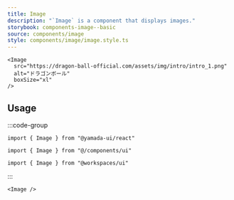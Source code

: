 ```yaml
---
title: Image
description: "`Image` is a component that displays images."
storybook: components-image--basic
source: components/image
style: components/image/image.style.ts
---
```


```tsx preview
<Image
  src="https://dragon-ball-official.com/assets/img/intro/intro_1.png"
  alt="ドラゴンボール"
  boxSize="xl"
/>
```

## Usage

:::code-group

```tsx [package]
import { Image } from "@yamada-ui/react"
```

```tsx [alias]
import { Image } from "@/components/ui"
```

```tsx [monorepo]
import { Image } from "@workspaces/ui"
```

:::

```tsx
<Image />
```
